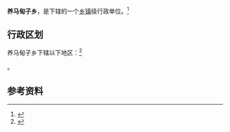 {{中国乡级行政区|21/14/22/214/000}}

'''养马甸子乡'''，是{{PRC admin/fullname|21/14/22/214/000|3}}下辖的一个[[乡镇|乡镇]]级行政单位。<ref>{{PRC admin/ref sgc|{{PRC admin/parent|21/14/22/214/000}}}}</ref>

== 行政区划 ==

养马甸子乡下辖以下地区：<ref>{{PRC admin/ref sgc|21/14/22/214/000}}</ref>

{{PRC admin/children|21/14/22/214/000}}。

== 参考资料 ==

{{reflist}}

{{行政区划小作品}}
{{PRC admin/navcat|21/14/22/214/000}}